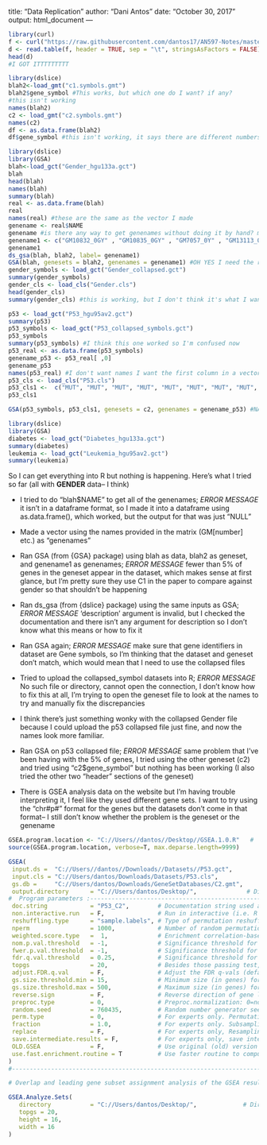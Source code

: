 
title: "Data Replication"
author: "Dani Antos"
date: "October 30, 2017"
output: html_document
---

```r
library(curl)
f <- curl("https://raw.githubusercontent.com/dantos17/AN597-Notes/master/Gender.txt")
d <- read.table(f, header = TRUE, sep = "\t", stringsAsFactors = FALSE)
head(d)
#I GOT ITTTTTTTTT
```

```r
library(dslice)
blah2<-load_gmt("c1.symbols.gmt")
blah2$gene_symbol #This works, but which one do I want? if any?
#this isn't working
names(blah2)
c2 <- load_gmt("c2.symbols.gmt")
names(c2)
df <- as.data.frame(blah2)
df$gene_symbol #this isn't working, it says there are different numbers of rows so I can't make a dataframe

```


```r
library(dslice)
library(GSA)
blah<-load_gct("Gender_hgu133a.gct")
blah
head(blah)
names(blah)
summary(blah)
real <- as.data.frame(blah)
real
names(real) #these are the same as the vector I made
genename <- real$NAME
genename #is there any way to get genenames without doing it by hand? maybe that's why I need the real one instead of the collapsed version # okay I'm doing it by hand fml
genename1 <- c("GM10832_0GY" , "GM10835_0GY" , "GM7057_0Y" , "GM13113_0GY" , "GM10860_0GY", "GM03187_0GY", "GM08390_0GY",  "GM09585_0GY", "GM09583_0GY", "GM00736_0GY", "GM03189_0GY", "GM09586_0GY", "GM0836_0GY", "GM13819_0GY", "GM00718_0GY", "NML37_0GY", "NML47_0GY", "NML50_0GY", "GM10833_0GY", "GM6990_0GY", "GM10834_0GY", "GM10861_0GY", "BR51_0GY", "BR258_0GY", "GM03188_0GY", "GM08388_0GY", "GM09579_0GY", "GM01526_0GY", "GM015785_0GY", "GM015786_0GY", "GM01525_0GY", "GM00719_0GY")
genename1
ds_gsa(blah, blah2, label= genename1)
GSA(blah, genesets = blah2, genenames = genename1) #OH YES I need the right geneset to compare against the dataset
gender_symbols <- load_gct("Gender_collapsed.gct")
summary(gender_symbols)
gender_cls <- load_cls("Gender.cls")
head(gender_cls)
summary(gender_cls) #this is working, but I don't think it's what I want...I think this is just a list of the males and females in the study

```

```r
p53 <- load_gct("P53_hgu95av2.gct")
summary(p53)
p53_symbols <- load_gct("P53_collapsed_symbols.gct")
p53_symbols
summary(p53_symbols) #I think this one worked so I'm confused now
p53_real <- as.data.frame(p53_symbols)
genename_p53 <- p53_real[ ,0]
genename_p53
names(p53_real) #I don't want names I want the first column in a vector
p53_cls <- load_cls("P53.cls")
p53_cls1 <-  c("MUT", "MUT", "MUT", "MUT", "MUT", "MUT", "MUT", "MUT", "MUT", "MUT", "MUT", "MUT", "MUT", "MUT", "MUT", "MUT", "MUT", "MUT", "MUT", "MUT", "MUT", "MUT", "MUT", "MUT", "MUT", "MUT", "MUT", "MUT", "MUT", "MUT", "MUT", "MUT", "MUT", "WT", "WT", "WT", "WT", "WT", "WT", "WT", "WT", "WT", "WT", "WT", "WT", "WT", "WT", "WT", "WT", "WT")
p53_cls1

GSA(p53_symbols, p53_cls1, genesets = c2, genenames = genename_p53) #NAMES ARE CELL LINES not genes
```


```r
library(dslice)
library(GSA)
diabetes <- load_gct("Diabetes_hgu133a.gct")
summary(diabetes)
leukemia <- load_gct("Leukemia_hgu95av2.gct")
summary(leukemia)
```
So I can get everything into R but nothing is happening. Here's what I tried so far (all with **GENDER** data-- I think)

- I tried to do "blah$NAME" to get all of the genenames; *ERROR MESSAGE* it isn't in a dataframe format, so I made it into a dataframe using as.data.frame(), which worked, but the output for that was just "NULL"

- Made a vector using the names provided in the matrix (GM[number] etc.) as "genenames"

- Ran GSA (from {GSA} package) using blah as data, blah2 as geneset, and genename1 as genenames; *ERROR MESSAGE* fewer than 5% of genes in the geneset appear in the dataset, which makes sense at first glance, but I'm pretty sure they use C1 in the paper to compare against gender so that shouldn't be happening

- Ran ds_gsa (from {dslice} package) using the same inputs as GSA; *ERROR MESSAGE* 'description' argument is invalid, but I checked the documentation and there isn't any argument for description so I don't know what this means or how to fix it

- Ran GSA again; *ERROR MESSAGE* make sure that gene identifiers in dataset are Gene symbols, so I'm thinking that the dataset and geneset don't match, which would mean that I need to use the collapsed files

- Tried to upload the collapsed_symbol datasets into R; *ERROR MESSAGE* No such file or directory, cannot open the connection, I don't know how to fix this at all, I'm trying to open the geneset file to look at the names to try and manually fix the discrepancies

- I think there's just something wonky with the collapsed Gender file because I could upload the p53 collapsed file just fine, and now the names look more familiar. 

- Ran GSA on p53 collapsed file; *ERROR MESSAGE* same problem that I've been having with the 5% of genes, I tried using the other geneset (c2) and tried using "c2$gene_symbol" but nothing has been working (I also tried the other two "header" sections of the geneset)

- There is GSEA analysis data on the website but I'm having trouble interpreting it, I feel like they used different gene sets. I want to try using the "chr#p#" format for the genes but the datasets don't come in that format-- I still don't know whether the problem is the geneset or the genename


```r
GSEA.program.location <- "C://Users//dantos//Desktop//GSEA.1.0.R"   #  R source program (change pathname to the rigth location in local machine)
source(GSEA.program.location, verbose=T, max.deparse.length=9999)

GSEA(                                                                     # Input/Output Files :-------------------------------------------
 input.ds =  "C://Users//dantos//Downloads//Datasets//P53.gct",                 # Input gene expression Affy dataset file in RES or GCT format
 input.cls = "C://Users/dantos/Downloads/Datasets/P53.cls",                 # Input class vector (phenotype) file in CLS format
 gs.db =     "C://Users/dantos/Downloads/GeneSetDatabases/C2.gmt",          # Gene set database in GMT format
 output.directory      = "C://Users/dantos/Desktop/",              # Directory where to store output and results (default: "")
#  Program parameters :-------------------------------------------------------------------------------------------------------------------------
 doc.string            = "P53_C2",        # Documentation string used as a prefix to name result files (default: "GSEA.analysis")
 non.interactive.run   = F,               # Run in interactive (i.e. R GUI) or batch (R command line) mode (default: F)
 reshuffling.type      = "sample.labels", # Type of permutation reshuffling: "sample.labels" or "gene.labels" (default: "sample.labels" 
 nperm                 = 1000,            # Number of random permutations (default: 1000)
 weighted.score.type   =  1,              # Enrichment correlation-based weighting: 0=no weight (KS), 1= weigthed, 2 = over-weigthed (default: 1)
 nom.p.val.threshold   = -1,              # Significance threshold for nominal p-vals for gene sets (default: -1, no thres)
 fwer.p.val.threshold  = -1,              # Significance threshold for FWER p-vals for gene sets (default: -1, no thres)
 fdr.q.val.threshold   = 0.25,            # Significance threshold for FDR q-vals for gene sets (default: 0.25)
 topgs                 = 20,              # Besides those passing test, number of top scoring gene sets used for detailed reports (default: 10)
 adjust.FDR.q.val      = F,               # Adjust the FDR q-vals (default: F)
 gs.size.threshold.min = 15,              # Minimum size (in genes) for database gene sets to be considered (default: 25)
 gs.size.threshold.max = 500,             # Maximum size (in genes) for database gene sets to be considered (default: 500)
 reverse.sign          = F,               # Reverse direction of gene list (pos. enrichment becomes negative, etc.) (default: F)
 preproc.type          = 0,               # Preproc.normalization: 0=none, 1=col(z-score)., 2=col(rank) and row(z-score)., 3=col(rank). (def: 0)
 random.seed           = 760435,          # Random number generator seed. (default: 123456)
 perm.type             = 0,               # For experts only. Permutation type: 0 = unbalanced, 1 = balanced (default: 0)
 fraction              = 1.0,             # For experts only. Subsampling fraction. Set to 1.0 (no resampling) (default: 1.0)
 replace               = F,               # For experts only, Resampling mode (replacement or not replacement) (default: F)
 save.intermediate.results = F,           # For experts only, save intermediate results (e.g. matrix of random perm. scores) (default: F)
 OLD.GSEA              = F,               # Use original (old) version of GSEA (default: F)
 use.fast.enrichment.routine = T          # Use faster routine to compute enrichment for random permutations (default: T)
)
#--------------------------------------------------------------------------------------------------------------------------------------------------

# Overlap and leading gene subset assignment analysis of the GSEA results

GSEA.Analyze.Sets(
   directory           = "C://Users/dantos/Desktop/",             # Directory where to store output and results (default: "")
   topgs = 20,                                                           # number of top scoring gene sets used for analysis
   height = 16,
   width = 16
)
```

